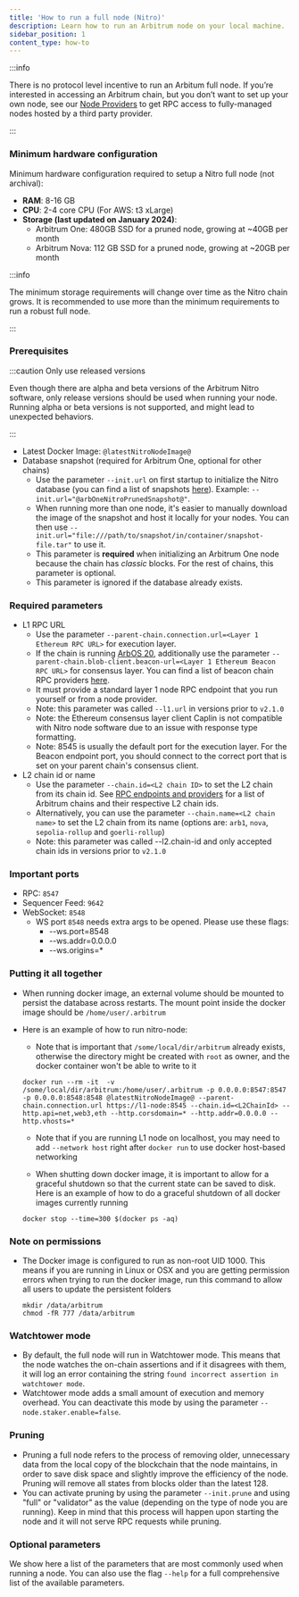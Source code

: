 ```yaml
---
title: 'How to run a full node (Nitro)'
description: Learn how to run an Arbitrum node on your local machine.
sidebar_position: 1
content_type: how-to
---
```


:::info

There is no protocol level incentive to run an Arbitum full node. If you’re interested in accessing an Arbitrum chain, but you don’t want to set up your own node, see our [Node Providers](../node-providers.mdx) to get RPC access to fully-managed nodes hosted by a third party provider.

:::

### Minimum hardware configuration

Minimum hardware configuration required to setup a Nitro full node (not archival):

- **RAM**: 8-16 GB
- **CPU**: 2-4 core CPU (For AWS: t3 xLarge)
- **Storage (last updated on January 2024)**:
  - Arbitrum One: 480GB SSD for a pruned node, growing at ~40GB per month
  - Arbitrum Nova: 112 GB SSD for a pruned node, growing at ~20GB per month

:::info

The minimum storage requirements will change over time as the Nitro chain grows. It is recommended to use more than the minimum requirements to run a robust full node.

:::

### Prerequisites

:::caution Only use released versions

Even though there are alpha and beta versions of the <a data-quicklook-from='arbitrum-nitro'>Arbitrum Nitro software</a>, only release versions should be used when running your node. Running alpha or beta versions is not supported, and might lead to unexpected behaviors.

:::

- Latest Docker Image: <code>@latestNitroNodeImage@</code>
- Database snapshot (required for Arbitrum One, optional for other chains)
  - Use the parameter `--init.url` on first startup to initialize the Nitro database (you can find a list of snapshots [here](https://snapshot.arbitrum.foundation/index.html)). Example: <code>--init.url="@arbOneNitroPrunedSnapshot@"</code>.
  - When running more than one node, it's easier to manually download the image of the snapshot and host it locally for your nodes. You can then use `--init.url="file:///path/to/snapshot/in/container/snapshot-file.tar"` to use it.
  - This parameter is **required** when initializing an Arbitrum One node because the chain has _classic_ blocks. For the rest of chains, this parameter is optional.
  - This parameter is ignored if the database already exists.

### Required parameters

- L1 RPC URL
  - Use the parameter `--parent-chain.connection.url=<Layer 1 Ethereum RPC URL>` for execution layer.
  - If the chain is running [ArbOS 20](/node-running/reference/arbos-software-releases/arbos20.mdx), additionally use the parameter `--parent-chain.blob-client.beacon-url=<Layer 1 Ethereum Beacon RPC URL>` for consensus layer. You can find a list of beacon chain RPC providers [here](/node-running/reference/ethereum-beacon-rpc-providers.mdx).
  - It must provide a standard layer 1 node RPC endpoint that you run yourself or from a node provider.
  - Note: this parameter was called `--l1.url` in versions prior to `v2.1.0`
  - Note: the Ethereum consensus layer client Caplin is not compatible with Nitro node software due to an issue with response type formatting.
  - Note: 8545 is usually the default port for the execution layer. For the Beacon endpoint port, you should connect to the correct port that is set on your parent chain's consensus client.
- L2 chain id or name
  - Use the parameter `--chain.id=<L2 chain ID>` to set the L2 chain from its chain id. See [RPC endpoints and providers](/node-running/node-providers.mdx#rpc-endpoints) for a list of Arbitrum chains and their respective L2 chain ids.
  - Alternatively, you can use the parameter `--chain.name=<L2 chain name>` to set the L2 chain from its name (options are: `arb1`, `nova`, `sepolia-rollup` and `goerli-rollup`)
  - Note: this parameter was called --l2.chain-id and only accepted chain ids in versions prior to `v2.1.0`

### Important ports

- RPC: `8547`
- Sequencer Feed: `9642`
- WebSocket: `8548`
  - WS port `8548` needs extra args to be opened. Please use these flags:
    - --ws.port=8548
    - --ws.addr=0.0.0.0
    - --ws.origins=\*

### Putting it all together

- When running docker image, an external volume should be mounted to persist the database across restarts. The mount point inside the docker image should be `/home/user/.arbitrum`
- Here is an example of how to run nitro-node:

  - Note that is important that `/some/local/dir/arbitrum` already exists, otherwise the directory might be created with `root` as owner, and the docker container won't be able to write to it

  ```shell
  docker run --rm -it  -v /some/local/dir/arbitrum:/home/user/.arbitrum -p 0.0.0.0:8547:8547 -p 0.0.0.0:8548:8548 @latestNitroNodeImage@ --parent-chain.connection.url https://l1-node:8545 --chain.id=<L2ChainId> --http.api=net,web3,eth --http.corsdomain=* --http.addr=0.0.0.0 --http.vhosts=*
  ```

  - Note that if you are running L1 node on localhost, you may need to add `--network host` right after `docker run` to use docker host-based networking

  - When shutting down docker image, it is important to allow for a graceful shutdown so that the current state can be saved to disk. Here is an example of how to do a graceful shutdown of all docker images currently running

  ```shell
  docker stop --time=300 $(docker ps -aq)
  ```

### Note on permissions

- The Docker image is configured to run as non-root UID 1000. This means if you are running in Linux or OSX and you are getting permission errors when trying to run the docker image, run this command to allow all users to update the persistent folders
  ```shell
  mkdir /data/arbitrum
  chmod -fR 777 /data/arbitrum
  ```

### Watchtower mode

- By default, the full node will run in Watchtower mode. This means that the node watches the on-chain assertions and if it disagrees with them, it will log an error containing the string `found incorrect assertion in watchtower mode`.
- Watchtower mode adds a small amount of execution and memory overhead. You can deactivate this mode by using the parameter `--node.staker.enable=false`.

### Pruning

- Pruning a full node refers to the process of removing older, unnecessary data from the local copy of the blockchain that the node maintains, in order to save disk space and slightly improve the efficiency of the node. Pruning will remove all states from blocks older than the latest 128.
- You can activate pruning by using the parameter `--init.prune` and using "full" or "validator" as the value (depending on the type of node you are running). Keep in mind that this process will happen upon starting the node and it will not serve RPC requests while pruning.

### Optional parameters

We show here a list of the parameters that are most commonly used when running a node. You can also use the flag `--help` for a full comprehensive list of the available parameters.


<OptionalOrbitCompatibleCLIFlagsPartial />

